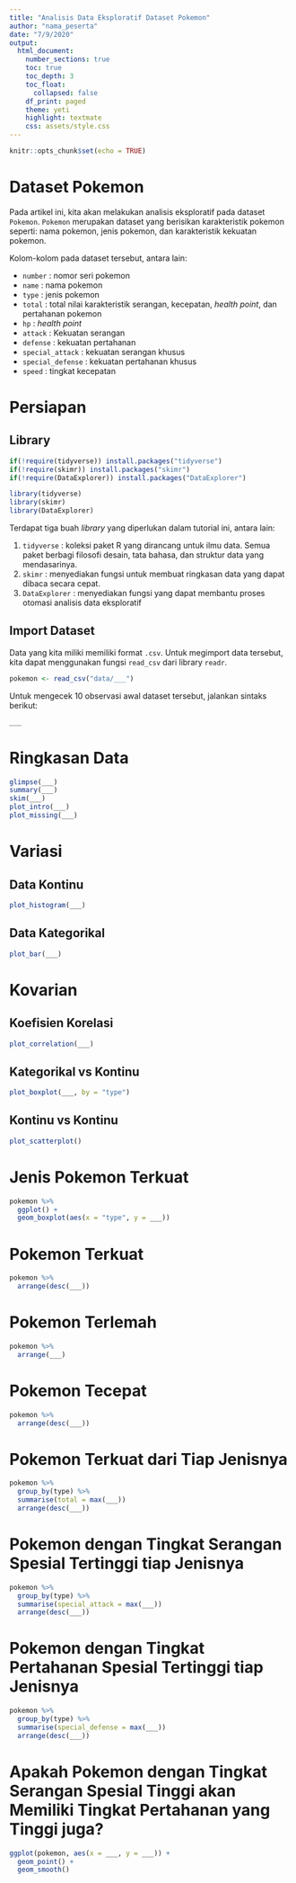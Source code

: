 ```yaml
---
title: "Analisis Data Eksploratif Dataset Pokemon"
author: "nama_peserta"
date: "7/9/2020"
output:
  html_document:
    number_sections: true
    toc: true
    toc_depth: 3
    toc_float:
      collapsed: false
    df_print: paged
    theme: yeti
    highlight: textmate
    css: assets/style.css
---
```


```r
knitr::opts_chunk$set(echo = TRUE)
```

# Dataset Pokemon

Pada artikel ini, kita akan melakukan analisis eksploratif pada dataset `Pokemon`. `Pokemon`  merupakan dataset yang berisikan karakteristik pokemon seperti: nama pokemon, jenis pokemon, dan karakteristik kekuatan pokemon.

Kolom-kolom pada dataset tersebut, antara lain:

* `number` : nomor seri pokemon
*  `name` : nama pokemon
* `type` : jenis pokemon
* `total` : total nilai karakteristik serangan, kecepatan, *health point*, dan pertahanan pokemon
* `hp` : *health point*
* `attack` : Kekuatan serangan
* `defense` : kekuatan pertahanan
* `special_attack` : kekuatan serangan khusus
* `special_defense` : kekuatan pertahanan khusus
* `speed` : tingkat kecepatan


# Persiapan {.tabset}

## Library

```r
if(!require(tidyverse)) install.packages("tidyverse")
if(!require(skimr)) install.packages("skimr")
if(!require(DataExplorer)) install.packages("DataExplorer")

library(tidyverse)
library(skimr)
library(DataExplorer)
```

Terdapat tiga buah *library* yang diperlukan dalam tutorial ini, antara lain:

1. `tidyverse` : koleksi paket R yang dirancang untuk ilmu data. Semua paket berbagi filosofi desain, tata bahasa, dan struktur data yang mendasarinya.
2. `skimr` : menyediakan fungsi untuk membuat ringkasan data yang dapat dibaca secara cepat.
3. `DataExplorer` : menyediakan fungsi yang dapat membantu proses otomasi analisis data eksploratif

## Import Dataset

Data yang kita miliki memiliki format `.csv`. Untuk megimport data tersebut, kita dapat menggunakan fungsi `read_csv` dari library `readr`.

```r
pokemon <- read_csv("data/___")
```

Untuk mengecek 10 observasi awal dataset tersebut, jalankan sintaks berikut:

```r
___
```

# Ringkasan Data

```r
glimpse(___)
summary(___)
skim(___)
plot_intro(___)
plot_missing(___)
```

# Variasi

## Data Kontinu

```r
plot_histogram(___)
```

## Data Kategorikal

```r
plot_bar(___)
```


# Kovarian

## Koefisien Korelasi

```r
plot_correlation(___)
```

## Kategorikal vs Kontinu

```r
plot_boxplot(___, by = "type")
```

## Kontinu vs Kontinu

```r
plot_scatterplot()
```


# Jenis Pokemon Terkuat

```r
pokemon %>%
  ggplot() +
  geom_boxplot(aes(x = "type", y = ___))
```


# Pokemon Terkuat

```r
pokemon %>%
  arrange(desc(___))
```


# Pokemon Terlemah

```r
pokemon %>%
  arrange(___)
```

# Pokemon Tecepat

```r
pokemon %>%
  arrange(desc(___))
```

# Pokemon Terkuat dari Tiap Jenisnya

```r
pokemon %>%
  group_by(type) %>%
  summarise(total = max(___))
  arrange(desc(___))
```

# Pokemon dengan Tingkat Serangan Spesial Tertinggi tiap Jenisnya

```r
pokemon %>%
  group_by(type) %>%
  summarise(special_attack = max(___))
  arrange(desc(___))
```

# Pokemon  dengan Tingkat Pertahanan Spesial Tertinggi tiap Jenisnya

```r
pokemon %>%
  group_by(type) %>%
  summarise(special_defense = max(___))
  arrange(desc(___))
```

# Apakah Pokemon dengan Tingkat Serangan Spesial Tinggi akan Memiliki Tingkat Pertahanan yang Tinggi juga?

```r
ggplot(pokemon, aes(x = ___, y = ___)) +
  geom_point() +
  geom_smooth()
```





